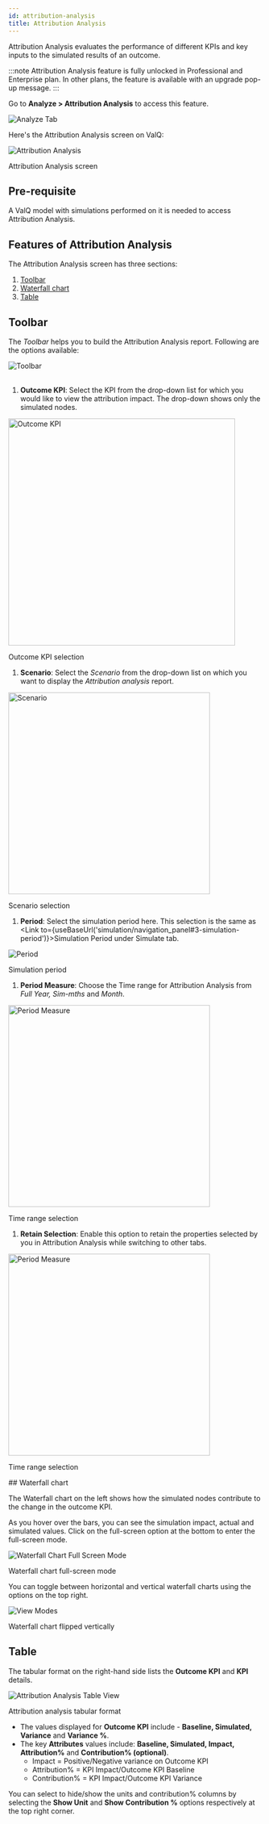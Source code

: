 ```yaml
---
id: attribution-analysis
title: Attribution Analysis
---
```



Attribution Analysis evaluates the performance of different KPIs and key inputs to the simulated results of an outcome.

:::note
Attribution Analysis feature is fully unlocked in Professional and Enterprise plan.
In other plans, the feature is available with an upgrade pop-up  message.
:::

Go to **Analyze > Attribution Analysis** to access this feature.

<div style={{ textAlign: "center" }}>
  <Zoom>
    <img
      alt="Analyze Tab"
      src={useBaseUrl("/doc-images/analyze/attr-analysis-tab.png")}
    />
  </Zoom>
</div>

Here's the Attribution Analysis screen on ValQ:

<div class="center">
  <Zoom>
    <img
      alt="Attribution Analysis"
      src={useBaseUrl("/doc-images/analyze/AA - retain selection.png")}
    />
  </Zoom>
  <p>Attribution Analysis screen</p>
</div>

## Pre-requisite

A ValQ model with simulations performed on it is needed to access Attribution Analysis.

## Features of Attribution Analysis

The Attribution Analysis screen has three sections:

1. [Toolbar](#toolbar)
1. [Waterfall chart](#waterfall-chart)
1. [Table](#table)

## Toolbar

The *Toolbar* helps you to build the Attribution Analysis report. Following are the options available:

<div style={{ textAlign: "center" }}>
  <Zoom>
    <img alt="Toolbar" src={useBaseUrl("/doc-images/analyze/toolbar-selectionRentention.png")} />
  </Zoom>
</div> <br />

1. **Outcome KPI**: Select the KPI from the drop-down list for which you would like to view the attribution impact. The drop-down shows only the simulated nodes.

 <div style={{ textAlign: "center" }}>
  <Zoom>
    <img
      width="450"
      alt="Outcome KPI"
      src={useBaseUrl("/doc-images/analyze/outcome-kpi.png")}
    />
  </Zoom>
  <p>Outcome KPI selection</p>
 </div>

1. **Scenario**: Select the *Scenario* from the drop-down list on which you want to display the *Attribution analysis* report.

 <div style={{ textAlign: "center" }}>
  <Zoom>
    <img
      width="400"
      alt="Scenario"
      src={useBaseUrl("/doc-images/analyze/scenario-select.png")}
    />
  </Zoom>
  <p>Scenario selection</p>
 </div>

1. **Period**: Select the simulation period here. This selection is the same as <Link to={useBaseUrl('simulation/navigation_panel#3-simulation-period')}>Simulation Period</Link> under Simulate tab.

 <div style={{ textAlign: "center" }}>
  <Zoom>
    <img alt="Period" src={useBaseUrl("/doc-images/analyze/aaa-12-attr.png")} />
  </Zoom>
  <p>Simulation period</p>
 </div>

1. **Period Measure**: Choose the Time range for Attribution Analysis from *Full Year, Sim-mths* and *Month*.

 <div style={{ textAlign: "center" }}>
  <Zoom>
    <img
      width="400"
      alt="Period Measure"
      src={useBaseUrl("/doc-images/analyze/time-range.png")}/>
  </Zoom>
  <p>Time range selection</p>
 </div>

1. **Retain Selection**: Enable this option to retain the properties selected by you in Attribution Analysis while switching to other tabs.

  <Zoom>
    <img
      width="400"
      alt="Period Measure"
      src={useBaseUrl("/doc-images/analyze/toolbar-selectionretention.png")}
    />
  </Zoom>
  <p>Time range selection</p>
 </div>
## Waterfall chart

The Waterfall chart on the left shows how the simulated nodes contribute to the change in the outcome KPI.

As you hover over the bars, you can see the simulation impact, actual and
  simulated values. Click on the full-screen option at the bottom to enter the
  full-screen mode.

<div class="center">
  <Zoom>
    <img
      alt="Waterfall Chart Full Screen Mode"
      src={useBaseUrl("/doc-images/analyze/aaa-4-attr.png")}
    />
  </Zoom>
  <p>Waterfall chart full-screen mode</p>
</div>

You can toggle between horizontal and vertical waterfall charts using the options on the top right.

<div class="center">
  <Zoom>
    <img
      alt="View Modes"
      src={useBaseUrl("/doc-images/analyze/aaa-5-attr.png")}
    />
  </Zoom>
  <p>Waterfall chart flipped vertically</p>
</div>

## Table

The tabular format on the right-hand side lists the **Outcome KPI** and **KPI** details.

<div class="center">
  <Zoom>
    <img
      alt="Attribution Analysis Table View"
      src={useBaseUrl("/doc-images/analyze/attribution-analysis-table.png")}
    />
  </Zoom>
  <p>Attribution analysis tabular format</p>
</div>

* The values displayed for **Outcome KPI** include - **Baseline, Simulated, Variance** and **Variance %**.
* The key **Attributes** values include: **Baseline, Simulated, Impact, Attribution%** and **Contribution% (optional)**.
  * Impact = Positive/Negative variance on Outcome KPI
  * Attribution% = KPI Impact/Outcome KPI Baseline
  * Contribution% = KPI Impact/Outcome KPI Variance

You can select to hide/show the units and contribution% columns by selecting the **Show Unit** and **Show Contribution %** options respectively at the top right corner.
